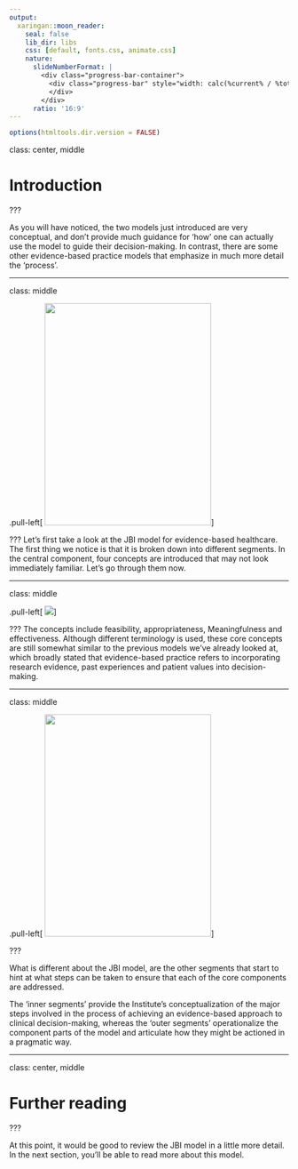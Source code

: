 ```yaml
---
output:
  xaringan::moon_reader:
    seal: false
    lib_dir: libs
    css: [default, fonts.css, animate.css]
    nature:
      slideNumberFormat: |
        <div class="progress-bar-container">
          <div class="progress-bar" style="width: calc(%current% / %total% * 100%);">
          </div>
        </div>
      ratio: '16:9'
---
```


```r
options(htmltools.dir.version = FALSE)
```


class: center, middle

# Introduction

???

As you will have noticed, the two models just introduced are very conceptual, and don't provide much guidance for 'how' one can actually use the model to guide their decision-making. In contrast, there are some other evidence-based practice models that emphasize in much more detail the 'process'.

---

class: middle

.pull-left[
<img src="https://aconway.dev/images/JBI.png" height="400px" width="300px">
]

???
Let's first take a look at the JBI model for evidence-based healthcare. The first thing we notice is that it is broken down into different segments. In the central component, four concepts are introduced that may not look immediately familiar. Let's go through them now. 

---


class: middle

.pull-left[
<img src="https://aconway.dev/images/jbiInner.png"  >
]

???
The concepts include feasibility, appropriateness, Meaningfulness and effectiveness. Although different terminology is used, these core concepts are still somewhat similar to the previous models we've already looked at, which broadly stated that evidence-based practice refers to incorporating research evidence, past experiences and patient values into decision-making. 


---

class: middle

.pull-left[
<img src="https://aconway.dev/images/JBI.png" height="400px" width="300px">
]

???

What is different about the JBI model, are the other segments that start to hint at what steps can be taken to ensure that each of the core components are addressed. 

The ‘inner segments’ provide the Institute’s conceptualization of the major steps involved in the process of achieving an evidence-based approach to clinical decision-making, whereas the ‘outer segments’ operationalize the component parts of the model and articulate how they might be actioned in a pragmatic way.

---

class: center, middle

# Further reading

???

At this point, it would be good to review the JBI model in a little more detail. In the next section, you'll be able to read more about this model.

